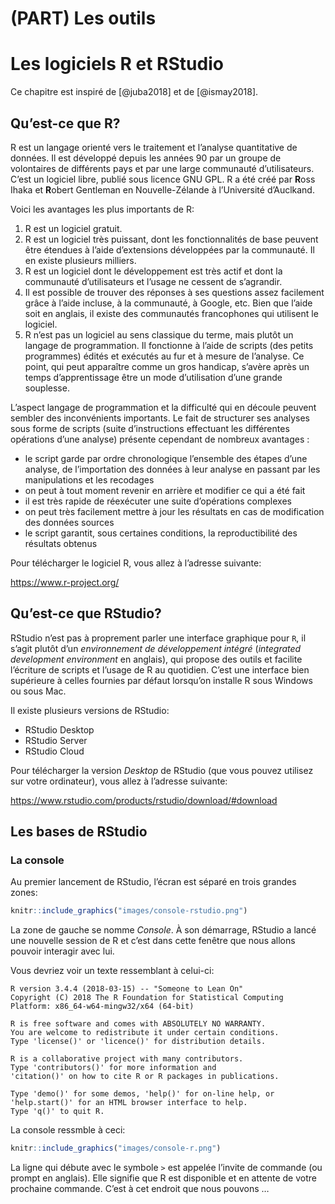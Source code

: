 # (PART) Les outils {-}

# Les logiciels R et RStudio {#rrstudio}

Ce chapitre est inspiré de [@juba2018] et de [@ismay2018].

## Qu'est-ce que R?

R est un langage orienté vers le traitement et l'analyse quantitative de données. Il est développé depuis les années 90 par un groupe de volontaires de différents pays et par une large communauté d'utilisateurs. C'est un logiciel libre, publié sous licence GNU GPL. R a été créé par **R**oss Ihaka et **R**obert Gentleman en Nouvelle-Zélande à l'Université d'Auclkand.

Voici les avantages les plus importants de R:

1. R est un logiciel gratuit.
1. R est un logiciel très puissant, dont les fonctionnalités de base peuvent être étendues à l'aide d'extensions développées par la communauté. Il en existe plusieurs milliers.
1. R est un logiciel dont le développement est très actif et dont la communauté d'utilisateurs et l'usage ne cessent de s'agrandir.
1. Il est possible de trouver des réponses à ses questions assez facilement grâce à l'aide incluse, à la communauté, à Google, etc. Bien que l'aide soit en anglais, il existe des communautés francophones qui utilisent le  logiciel.
1. R n'est pas un logiciel au sens classique du terme, mais plutôt un langage de programmation. Il fonctionne à l'aide de scripts (des petits programmes) édités et exécutés au fur et à mesure de l'analyse. Ce point, qui peut apparaître comme un gros handicap, s'avère après un temps d'apprentissage être un mode d'utilisation d'une grande souplesse.

L'aspect langage de programmation et la difficulté qui en découle peuvent sembler des inconvénients importants. Le fait de structurer ses analyses sous forme de scripts (suite d'instructions effectuant les différentes opérations d'une analyse) présente cependant de nombreux avantages :

- le script garde par ordre chronologique l'ensemble des étapes d'une analyse, de l'importation des données à leur analyse en passant par les manipulations et les recodages
- on peut à tout moment revenir en arrière et modifier ce qui a été fait
- il est très rapide de réexécuter une suite d'opérations complexes
- on peut très facilement mettre à jour les résultats en cas de modification des données sources
- le script garantit, sous certaines conditions, la reproductibilité des résultats obtenus

Pour télécharger le logiciel R, vous allez à l'adresse suivante:

[https://www.r-project.org/](https://www.r-project.org/)

## Qu'est-ce que RStudio?

RStudio n'est pas à proprement parler une interface graphique pour `R`, il s'agit plutôt d'un *environnement de développement intégré* (*integrated development environment* en anglais), qui propose des outils et facilite l'écriture de scripts et l'usage de R au quotidien. C'est une interface bien supérieure à celles fournies par défaut lorsqu'on installe R sous Windows ou sous Mac.

Il existe plusieurs versions de RStudio:

- RStudio Desktop
- RStudio Server
- RStudio Cloud

Pour télécharger la version *Desktop* de RStudio (que vous pouvez utilisez sur votre ordinateur), vous allez à l'adresse suivante:

[https://www.rstudio.com/products/rstudio/download/#download](https://www.rstudio.com/products/rstudio/download/#download)

## Les bases de RStudio

### La console

Au premier lancement de RStudio, l'écran est séparé en trois grandes zones:

```r
knitr::include_graphics("images/console-rstudio.png")
```

La zone de gauche se nomme _Console_. À son démarrage, RStudio a lancé une nouvelle session de R et c’est dans cette fenêtre que nous allons pouvoir interagir avec lui.

Vous devriez voir un texte ressemblant à celui-ci:

```
R version 3.4.4 (2018-03-15) -- "Someone to Lean On"
Copyright (C) 2018 The R Foundation for Statistical Computing
Platform: x86_64-w64-mingw32/x64 (64-bit)

R is free software and comes with ABSOLUTELY NO WARRANTY.
You are welcome to redistribute it under certain conditions.
Type 'license()' or 'licence()' for distribution details.

R is a collaborative project with many contributors.
Type 'contributors()' for more information and
'citation()' on how to cite R or R packages in publications.

Type 'demo()' for some demos, 'help()' for on-line help, or
'help.start()' for an HTML browser interface to help.
Type 'q()' to quit R.
```

La console ressmble à ceci:

```r
knitr::include_graphics("images/console-r.png")
```

La ligne qui débute avec le symbole `>` est appelée l’invite de commande (ou prompt en anglais). Elle signifie que R est disponible et en attente de votre prochaine commande. C'est à cet endroit que nous pouvons ...